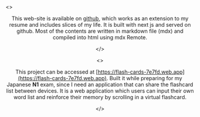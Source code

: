 <Container>
<>
<Header title="Personal Portfolio Site" date="2023-11" />

This web-site is available on [github](https://github.com/kwunmingpang/kwunmingpang.github.io), which works as an extension to my resume and includes slices of my life. It is built with next js and served on github. Most of the contents are written in markdown file (mdx) and compiled into html using mdx Remote. 

<ViewMore link="/blog/project-portfolio" topic="details" />

</>
</Container>

<Container>
<>
<Header title="Flash Card Web App" date="2022-05" />

This project can be accessed at [https://flash-cards-7e7fd.web.app](https://flash-cards-7e7fd.web.app).
Built it while preparing for my Japanese **N1** exam, since I need an application that can share the flashcard list between devices. It is a web application which users can input their own word list and reinforce their memory by scrolling in a virtual flashcard. 

<ViewMore link="/blog/project-flashcard" topic="details" />

</>
</Container>
